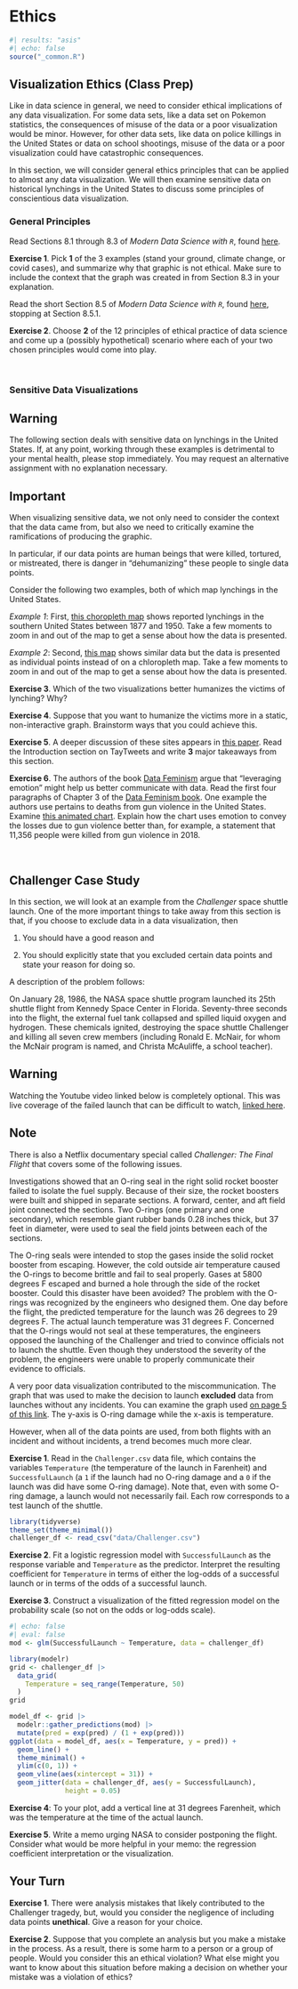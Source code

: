 # Ethics {#ethics}

```r
#| results: "asis"
#| echo: false
source("_common.R")
```

## Visualization Ethics (Class Prep)

Like in data science in general, we need to consider ethical implications of any data visualization. For some data sets, like a data set on Pokemon statistics, the consequences of misuse of the data or a poor visualization would be minor. However, for other data sets, like data on police killings in the United States or data on school shootings, misuse of the data or a poor visualization could have catastrophic consequences.

In this section, we will consider general ethics principles that can be applied to almost any data visualization. We will then examine sensitive data on historical lynchings in the United States to discuss some principles of conscientious data visualization.

### General Principles

Read Sections 8.1 through 8.3 of *Modern Data Science with `R`*, found <a href="https://mdsr-book.github.io/mdsr2e/ch-ethics.html#" target="_blank">here</a>.

**Exercise 1**. Pick **1** of the 3 examples (stand your ground, climate change, or covid cases), and summarize why that graphic is not ethical. Make sure to include the context that the graph was created in from Section 8.3 in your explanation.

Read the short Section 8.5 of *Modern Data Science with `R`*, found <a href="https://mdsr-book.github.io/mdsr2e/ch-ethics.html#some-principles-to-guide-ethical-action" target="_blank">here</a>, stopping at Section 8.5.1.

**Exercise 2**. Choose **2** of the 12 principles of ethical practice of data science and come up a (possibly hypothetical) scenario where each of your two chosen principles would come into play.

<br>

### Sensitive Data Visualizations

::: {.callout-warning}
## Warning

The following section deals with sensitive data on lynchings in the United States. If, at any point, working through these examples is detrimental to your mental health, please stop immediately. You may request an alternative assignment with no explanation necessary.
:::

::: {.callout-important}
## Important

When visualizing sensitive data, we not only need to consider the context that the data came from, but also we need to critically examine the ramifications of producing the graphic. 
:::

In particular, if our data points are human beings that were killed, tortured, or mistreated, there is danger in "dehumanizing" these people to single data points.

Consider the following two examples, both of which map lynchings in the United States.

*Example 1*: First, <a href="https://lynchinginamerica.eji.org/explore" target="_blank"> this choropleth map</a> shows reported lynchings in the southern United States between 1877 and 1950. Take a few moments to zoom in and out of the map to get a sense about how the data is presented.

*Example 2*: Second, <a href="https://plaintalkhistory.com/monroeandflorencework/explore/map2/#3.5/38/-97.5" target="_blank"> this map</a> shows similar data but the data is presented as individual points instead of on a chloropleth map. Take a few moments to zoom in and out of the map to get a sense about how the data is presented.

**Exercise 3**. Which of the two visualizations better humanizes the victims of lynching? Why?

**Exercise 4**. Suppose that you want to humanize the victims more in a static, non-interactive graph. Brainstorm ways that you could achieve this.

**Exercise 5**. A deeper discussion of these sites appears in <a href="https://www.proquest.com/docview/2555196579?pq-origsite=gscholar&fromopenview=true" target="_blank"> this paper</a>. Read the Introduction section on TayTweets and write **3** major takeaways from this section.

**Exercise 6**. The authors of the book <a href="https://data-feminism.mitpress.mit.edu/pub/5evfe9yd/release/5" target="_blank"> Data Feminism</a> argue that "leveraging emotion" might help us better communicate with data. Read the first four paragraphs of Chapter 3 of the <a href="https://data-feminism.mitpress.mit.edu/pub/5evfe9yd/release/5" target="_blank"> Data Feminism book</a>. One example the authors use pertains to deaths from gun violence in the United States. Examine <a href="https://guns.periscopic.com/" target="_blank"> this animated chart</a>. Explain how the chart uses emotion to convey the losses due to gun violence better than, for example, a statement that 11,356 people were killed from gun violence in 2018.

<br>

## Challenger Case Study

In this section, we will look at an example from the *Challenger* space shuttle launch. One of the more important things to take away from this section is that, if you choose to exclude data in a data visualization, then

1.  You should have a good reason and

2.  You should explicitly state that you excluded certain data points and state your reason for doing so.

A description of the problem follows:

On January 28, 1986, the NASA space shuttle program launched its 25th shuttle flight from Kennedy Space Center in Florida. Seventy-three seconds into the flight, the external fuel tank collapsed and spilled liquid oxygen and hydrogen. These chemicals ignited, destroying the space shuttle Challenger and killing all seven crew members (including Ronald E. McNair, for whom the McNair program is named, and Christa McAuliffe, a school teacher).

::: {.callout-warning}
## Warning

Watching the Youtube video linked below is completely optional. This was live coverage of the failed launch that can be difficult to watch, <a href="https://www.youtube.com/watch?v=AfnvFnzs91s" target="_blank">linked here</a>.
:::

::: {.callout-note}
## Note

There is also a Netflix documentary special called *Challenger: The Final Flight* that covers some of the following issues.
:::

Investigations showed that an O-ring seal in the right solid rocket booster failed to isolate the fuel supply. Because of their size, the rocket boosters were built and shipped in separate sections. A forward, center, and aft field joint connected the sections. Two O-rings (one primary and one secondary), which resemble giant rubber bands 0.28 inches thick, but 37 feet in diameter, were used to seal the field joints between each of the sections.

The O-ring seals were intended to stop the gases inside the solid rocket booster from escaping. However, the cold outside air temperature caused the O-rings to become brittle and fail to seal properly. Gases at 5800 degrees F escaped and burned a hole through the side of the rocket booster. Could this disaster have been avoided? The problem with the O-rings was recognized by the engineers who designed them. One day before the flight, the predicted temperature for the launch was 26 degrees to 29 degrees F. The actual launch temperature was 31 degrees F. Concerned that the O-rings would not seal at these temperatures, the engineers opposed the launching of the Challenger and tried to convince officials not to launch the shuttle. Even though they understood the severity of the problem, the engineers were unable to properly communicate their evidence to officials.

A very poor data visualization contributed to the miscommunication. The graph that was used to make the decision to launch **excluded** data from launches without any incidents. You can examine the graph used <a href="http://homepage.cs.uiowa.edu/~jian/S101/Notes/challenger-jasa.pdf" target="_blank">on page 5 of this link</a>. The y-axis is O-ring damage while the x-axis is temperature.

However, when all of the data points are used, from both flights with an incident and without incidents, a trend becomes much more clear.

<!-- , as you can see from <a href="https://stats.libretexts.org/Bookshelves/Introductory_Statistics/Book%3A_Statistical_Thinking_for_the_21st_Century_(Poldrack)/06%3A__Data_Visualization" target="_blank">the bottom of this link</a>. -->

__Exercise 1__. Read in the `Challenger.csv` data file, which contains the variables `Temperature` (the temperature of the launch in Farenheit) and `SuccessfulLaunch` (a `1` if the launch had no O-ring damage and a `0` if the launch was did have some O-ring damage). Note that, even with some O-ring damage, a launch would not necessarily fail. Each row corresponds to a test launch of the shuttle.

```r
library(tidyverse)
theme_set(theme_minimal())
challenger_df <- read_csv("data/Challenger.csv")
```

__Exercise 2__. Fit a logistic regression model with `SuccessfulLaunch` as the response variable and `Temperature` as the predictor. Interpret the resulting coefficient for `Temperature` in terms of either the log-odds of a successful launch or in terms of the odds of a successful launch.

__Exercise 3__. Construct a visualization of the fitted regression model on the probability scale (so not on the odds or log-odds scale). 

```r
#| echo: false
#| eval: false
mod <- glm(SuccessfulLaunch ~ Temperature, data = challenger_df) 

library(modelr)
grid <- challenger_df |>
  data_grid(
    Temperature = seq_range(Temperature, 50)
  ) 
grid

model_df <- grid |>
  modelr::gather_predictions(mod) |>
  mutate(pred = exp(pred) / (1 + exp(pred)))
ggplot(data = model_df, aes(x = Temperature, y = pred)) +
  geom_line() +
  theme_minimal() +
  ylim(c(0, 1)) +
  geom_vline(aes(xintercept = 31)) +
  geom_jitter(data = challenger_df, aes(y = SuccessfulLaunch),
              height = 0.05) 
```

__Exercise 4__: To your plot, add a vertical line at 31 degrees Farenheit, which was the temperature at the time of the actual launch.

__Exercise 5__. Write a memo urging NASA to consider postponing the flight. Consider what would be more helpful in your memo: the regression coefficient interpretation or the visualization.

## Your Turn

__Exercise 1__. There were analysis mistakes that likely contributed to the Challenger tragedy, but, would you consider the negligence of including data points __unethical__. Give a reason for your choice.

__Exercise 2__. Suppose that you complete an analysis but you make a mistake in the process. As a result, there is some harm to a person or a group of people. Would you consider this an ethical violation? What else might you want to know about this situation before making a decision on whether your mistake was a violation of ethics?

